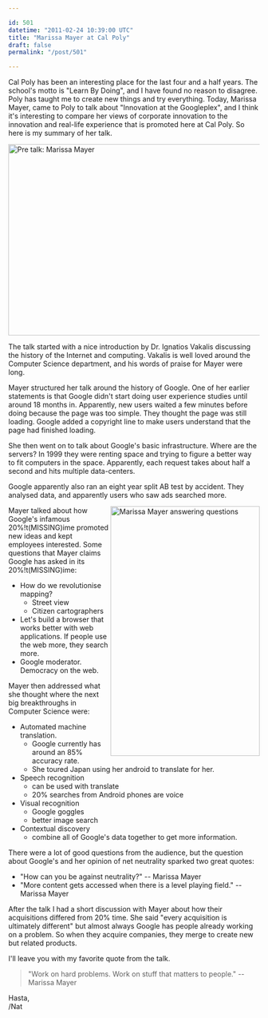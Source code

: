 ```yaml
---

id: 501
datetime: "2011-02-24 10:39:00 UTC"
title: "Marissa Mayer at Cal Poly"
draft: false
permalink: "/post/501"

---
```


Cal Poly has been an interesting place for the last four and a half years. The school's motto is "Learn By Doing", and I have found no reason to disagree. Poly has taught me to create new things and try everything. Today, Marissa Mayer, came to Poly to talk about "Innovation at the Googleplex", and I think it's interesting to compare her views of corporate innovation to the innovation and real-life experience that is promoted here at Cal Poly. So here is my summary of her talk.

<a href="http://www.flickr.com/photos/icco/5473954479/" title="Pre talk: Marissa Mayer by Nat W, on Flickr"><img src="http://farm6.static.flickr.com/5095/5473954479\_69ee868a44\_z.jpg" width="640" height="383" alt="Pre talk: Marissa Mayer" /></a>

The talk started with a nice introduction by Dr. Ignatios Vakalis discussing the history of the Internet and computing. Vakalis is well loved around the Computer Science department, and his words of praise for Mayer were long.

Mayer structured her talk around the history of Google. One of her earlier statements is that Google didn't start doing user experience studies until around 18 months in. Apparently, new users waited a few minutes before doing because the page was too simple. They thought the page was still loading. Google added a copyright line to make users understand that the page had finished loading.

She then went on to talk about Google's basic infrastructure. Where are the servers? In 1999 they were renting space and trying to figure a better way to fit computers in the space. Apparently, each request takes about half a second and hits multiple data-centers.

Google apparently also ran an eight year split AB test by accident. They analysed data, and apparently users who saw ads searched more.

<a href="http://www.flickr.com/photos/icco/5474720594/" title="Marissa Mayer answering questions by Nat W, on Flickr"><img src="http://farm6.static.flickr.com/5100/5474720594\_bd18c42f6a.jpg" width="299" height="500" alt="Marissa Mayer answering questions" align="right"/></a>

Mayer talked about how Google's infamous 20%\!t\(MISSING\)ime promoted new ideas and kept employees interested. Some questions that Mayer claims Google has asked in its 20%\!t\(MISSING\)ime:

* How do we revolutionise mapping?
   * Street view
   * Citizen cartographers
* Let's build a browser that works better with web applications. If people use the web more, they search more.
* Google moderator. Democracy on the web.

Mayer then addressed what she thought where the next big breakthroughs in Computer Science were:

* Automated machine translation.
   * Google currently has around an 85% accuracy rate.
   * She toured Japan using her android to translate for her.
* Speech recognition
   * can be used with translate
   * 20% searches from Android phones are voice
* Visual recognition
   * Google goggles
   * better image search
* Contextual discovery
   * combine all of Google's data together to get more information.

There were a lot of good questions from the audience, but the question about Google's and her opinion of net neutrality sparked two great quotes:

* "How can you be against neutrality?" -- Marissa Mayer
* "More content gets accessed when there is a level playing field." -- Marissa Mayer


After the talk I had a short discussion with Mayer about how their acquisitions differed from 20% time. She said "every acquisition is ultimately different" but almost always Google has people already working on a problem. So when they acquire companies, they merge to create new but related products.

I'll leave you with my favorite quote from the talk.

> "Work on hard problems. Work on stuff that matters to people." -- Marissa Mayer

Hasta,  
/Nat
